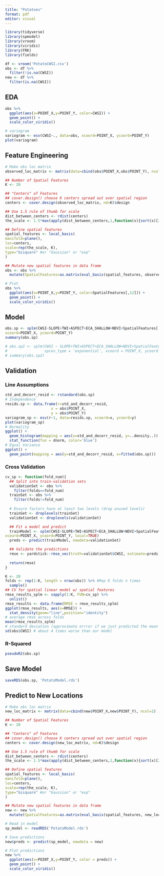 ```yaml
---
title: "Potatoes"
format: pdf
editor: visual
---
```


```r
library(tidyverse)
library(spmodel)
library(vroom)
library(viridis)
library(FRK)
library(fields)

df <- vroom('PotatoCWSI.csv')
obs <- df %>%
  filter(!is.na(CWSI))
new <- df %>%
  filter(is.na(CWSI))
```

## EDA

```r
obs %>%
  ggplot(aes(x=POINT_X,y=POINT_Y, color=CWSI)) +
  geom_point() +
  scale_color_viridis()
```

```r
# variogram
variogram <- esv(CWSI~., data=obs, xcoord=POINT_X, ycoord=POINT_Y)
plot(variogram)
```

## Feature Engineering

```r
# Make obs loc matrix
observed_loc_matrix <- matrix(data=cbind(obs$POINT_X,obs$POINT_Y), ncol=2)

## Number of Spatial Features
K <- 20

## "Centers" of Features
## cover.design() choose K centers spread out over spatial region
centers <- cover.design(observed_loc_matrix, nd=K)$design

## Use 1.5 rule of thumb for scale
dist_between_centers <- rdist(centers)
the_scale <- 1.5*max(apply(dist_between_centers,1,function(x){sort(x)[2]}))

## Define spatial features
spatial_features <- local_basis(
manifold=plane(),
loc=centers,
scale=rep(the_scale, K),
type="bisquare" #or "Gaussian" or "exp"
)

## Mutate new spatial features in data frame
obs <- obs %>%
  mutate(SpatialFeatures=as.matrix(eval_basis(spatial_features, observed_loc_matrix)))
```

```r
# Plot
obs %>%
  ggplot(aes(x=POINT_X,y=POINT_Y, color=SpatialFeatures[,12])) +
  geom_point() +
  scale_color_viridis()
```

## Model

```r
obs.sp <- splm(CWSI~SLOPE+TWI+ASPECT+ECA_SHALLOW+NDVI+SpatialFeatures[,1]+SpatialFeatures[,2]+SpatialFeatures[,3]+SpatialFeatures[,4]+SpatialFeatures[,5]+SpatialFeatures[,6]+SpatialFeatures[,7]+SpatialFeatures[,8]+SpatialFeatures[,9]+SpatialFeatures[,10]+SpatialFeatures[,11]+SpatialFeatures[,12]+SpatialFeatures[,13]+SpatialFeatures[,14]+SpatialFeatures[,15]+SpatialFeatures[,16]+SpatialFeatures[,17]+SpatialFeatures[,18]+SpatialFeatures[,19]+SpatialFeatures[,20], data=obs, spcov_type="exponential",
xcoord=POINT_X, ycoord=POINT_Y)
summary(obs.sp)

# obs.sp2 <- splm(CWSI ~ SLOPE+TWI+ASPECT+ECA_SHALLOW+NDVI+SpatialFeatures, data = obs,
#                 spcov_type = 'exponential', xcoord = POINT_X, ycoord = POINT_Y)
# summary(obs.sp2)
```

## Validation

### Line Assumptions

```r
std_and_decorr_resid <- rstandard(obs.sp)
# Independence
resids.sp <- data.frame(r=std_and_decorr_resid,
                     x = obs$POINT_X,
                     y = obs$POINT_Y)
variogram_sp <- esv(r~1, data=resids.sp, xcoord=x, ycoord=y)
plot(variogram_sp)
# Normality
ggplot() +
  geom_histogram(mapping = aes(x=std_and_decorr_resid, y=..density..)) +
  stat_function(fun = dnorm, color='blue')
# Equal Variance
ggplot() +
  geom_point(mapping = aes(y=std_and_decorr_resid, x=fitted(obs.sp)))
```

### Cross Validation

```r
cv_sp <- function(fold_num){
  ## Split into train-validation sets
  validationSet <- obs %>%
    filter(folds==fold_num)
  trainSet <- obs %>%
    filter(folds!=fold_num)
  
  # Ensure factors have at least two levels (drop unused levels)
  trainSet <- droplevels(trainSet)
  validationSet <- droplevels(validationSet)

  ## Fit a model and predict
  trainModel <- splm(CWSI~SLOPE+TWI+ASPECT+ECA_SHALLOW+NDVI+SpatialFeatures[,1]+SpatialFeatures[,2]+SpatialFeatures[,3]+SpatialFeatures[,4]+SpatialFeatures[,5]+SpatialFeatures[,6]+SpatialFeatures[,7]+SpatialFeatures[,8]+SpatialFeatures[,9]+SpatialFeatures[,10]+SpatialFeatures[,11]+SpatialFeatures[,12]+SpatialFeatures[,13]+SpatialFeatures[,14]+SpatialFeatures[,15]+SpatialFeatures[,16]+SpatialFeatures[,17]+SpatialFeatures[,18]+SpatialFeatures[,19]+SpatialFeatures[,20], data=obs, spcov_type="exponential",
xcoord=POINT_X, ycoord=POINT_Y, local=TRUE)
  preds <- predict(trainModel, newdata=validationSet)

  ## Validate the predictions
  rmse <- yardstick::rmse_vec(truth=validationSet$CWSI, estimate=preds)
  
  return(rmse)
}

K <- 20
folds <- rep(1:K, length = nrow(obs)) %>% #Rep K folds n times
  sample()
## CV for spatial linear model w/ spatial features
rmse_results_splm <- sapply(1:K, FUN=cv_sp) %>%
  unlist()
rmse_results <- data.frame(RMSE = rmse_results_splm)
ggplot(rmse_results, aes(x=RMSE)) +
  stat_density(geom="line",position="identity")
# average rmse across folds
mean(rmse_results_splm)
# standard deviation (approximate errror if we just predicted the mean for everything)
sd(obs$CWSI) # about 4 times worse than our model
```

### R-Squared

```r
pseudoR2(obs.sp)
```

## Save Model

```r
saveRDS(obs.sp, 'PotatoModel.rds')
```

## 

## Predict to New Locations

```r
# Make obs loc matrix
new_loc_matrix <- matrix(data=cbind(new$POINT_X,new$POINT_Y), ncol=2)

## Number of Spatial Features
K <- 20

## "Centers" of Features
## cover.design() choose K centers spread out over spatial region
centers <- cover.design(new_loc_matrix, nd=K)$design

## Use 1.5 rule of thumb for scale
dist_between_centers <- rdist(centers)
the_scale <- 1.5*max(apply(dist_between_centers,1,function(x){sort(x)[2]}))

## Define spatial features
spatial_features <- local_basis(
manifold=plane(),
loc=centers,
scale=rep(the_scale, K),
type="bisquare" #or "Gaussian" or "exp"
)

## Mutate new spatial features in data frame
new <- new %>%
  mutate(SpatialFeatures=as.matrix(eval_basis(spatial_features, new_loc_matrix)))
```

```r
# Read in model
sp_model <- readRDS('PotatoModel.rds')

# Save predictions
new$preds <- predict(sp_model, newdata = new)

# Plot predictions
new %>%
  ggplot(aes(x=POINT_X,y=POINT_Y, color = preds)) +
  geom_point() +
  scale_color_viridis()
```
